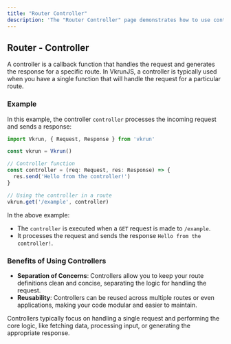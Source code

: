 ```yaml
---
title: "Router Controller"
description: 'The "Router Controller" page demonstrates how to use controllers in VkrunJS to handle requests and generate responses. Learn how controllers enable separation of concerns, reusability, and cleaner route definitions for building modular and maintainable applications.'
---
```


## Router - Controller

A controller is a callback function that handles the request and generates the response for a specific route. In VkrunJS, a controller is typically used when you have a single function that will handle the request for a particular route.

### Example

In this example, the controller `controller` processes the incoming request and sends a response:

```ts
import Vkrun, { Request, Response } from 'vkrun'

const vkrun = Vkrun()

// Controller function
const controller = (req: Request, res: Response) => {
  res.send('Hello from the controller!')
}

// Using the controller in a route
vkrun.get('/example', controller)
```

In the above example:

- The `controller` is executed when a `GET` request is made to `/example`.
- It processes the request and sends the response `Hello from the controller!`.

### Benefits of Using Controllers

- **Separation of Concerns**: Controllers allow you to keep your route definitions clean and concise, separating the logic for handling the request.
- **Reusability**: Controllers can be reused across multiple routes or even applications, making your code modular and easier to maintain.

Controllers typically focus on handling a single request and performing the core logic, like fetching data, processing input, or generating the appropriate response.
